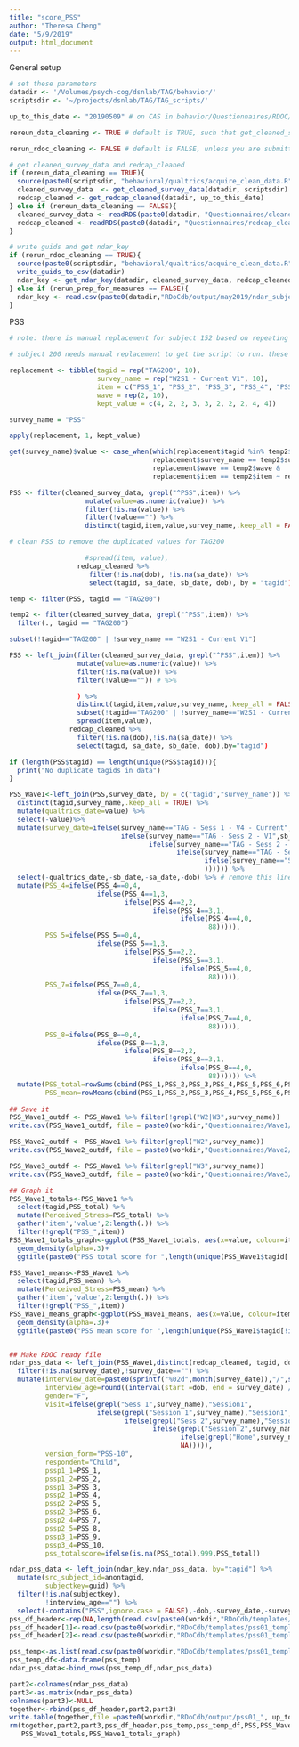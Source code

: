 ```yaml
---
title: "score_PSS"
author: "Theresa Cheng"
date: "5/9/2019"
output: html_document
---
```


General setup
```r
# set these parameters
datadir <- '/Volumes/psych-cog/dsnlab/TAG/behavior/'
scriptsdir <- '~/projects/dsnlab/TAG/TAG_scripts/'

up_to_this_date <- "20190509" # on CAS in behavior/Questionnaires/RDOC/Confidential there are two files from redcap that should be labeled with the same date, e.g., redcap_anthro_20190405.csv and redcap_dates_20190509.csv. the data that you are pulling includes subjects up to this date for anthro and zip code (but for the other data? sam is not sure)

rereun_data_cleaning <- TRUE # default is TRUE, such that get_cleaned_survey_data and get_redcap_cleaned is re-run each time. if you are confident that you have the most up to date cleaned_survey_data, then set to FALSE

rerun_rdoc_cleaning <- FALSE # default is FALSE, unless you are submitting rdoc no need to bother with this
```

```r
# get cleaned_survey_data and redcap_cleaned
if (rereun_data_cleaning == TRUE){
  source(paste0(scriptsdir, "behavioral/qualtrics/acquire_clean_data.R"))
  cleaned_survey_data  <- get_cleaned_survey_data(datadir, scriptsdir)
  redcap_cleaned <- get_redcap_cleaned(datadir, up_to_this_date)
} else if (rereun_data_cleaning == FALSE){
  cleaned_survey_data <- readRDS(paste0(datadir, "Questionnaires/cleaned_survey_data.rds"))
  redcap_cleaned <- readRDS(paste0(datadir, "Questionnaires/redcap_cleaned.rds"))
}

# write guids and get ndar_key
if (rerun_rdoc_cleaning == TRUE){
  source(paste0(scriptsdir, "behavioral/qualtrics/acquire_clean_data.R"))
  write_guids_to_csv(datadir)
  ndar_key <- get_ndar_key(datadir, cleaned_survey_data, redcap_cleaned)
} else if (rerun_prep_for_measures == FALSE){
  ndar_key <- read.csv(paste0(datadir,"RDoCdb/output/may2019/ndar_subject01.csv"))
}
```

PSS
```r

# note: there is manual replacement for subject 152 based on repeating the questionnaire twice and different answers on 5,6,7, and 9 only // 

# subject 200 needs manual replacement to get the script to run. these are the values for the first time they took PSS

replacement <- tibble(tagid = rep("TAG200", 10),
                      survey_name = rep("W2S1 - Current V1", 10),
                      item = c("PSS_1", "PSS_2", "PSS_3", "PSS_4", "PSS_5", "PSS_6", "PSS_7", "PSS_8", "PSS_9", "PSS_10"), 
                      wave = rep(2, 10),
                      kept_value = c(4, 2, 2, 3, 3, 2, 2, 2, 4, 4))

survey_name = "PSS"

apply(replacement, 1, kept_value)

get(survey_name)$value <- case_when(which(replacement$tagid %in% temp2$tagid) &
                                    replacement$survey_name == temp2$survey_name &
                                    replacement$wave == temp2$wave &
                                    replacement$item == temp2$item ~ replacement$kept_value)

PSS <- filter(cleaned_survey_data, grepl("^PSS",item)) %>%
                   mutate(value=as.numeric(value)) %>% 
                   filter(!is.na(value)) %>%
                   filter(!value=="") %>%
                   distinct(tagid,item,value,survey_name,.keep_all = FALSE))

# clean PSS to remove the duplicated values for TAG200

                   #spread(item, value), 
                 redcap_cleaned %>% 
                    filter(!is.na(dob), !is.na(sa_date)) %>%
                    select(tagid, sa_date, sb_date, dob), by = "tagid")

temp <- filter(PSS, tagid == "TAG200")

temp2 <- filter(cleaned_survey_data, grepl("^PSS",item)) %>% 
  filter(., tagid == "TAG200")

subset(!tagid=="TAG200" | !survey_name == "W2S1 - Current V1")

PSS <- left_join(filter(cleaned_survey_data, grepl("^PSS",item)) %>%
                 mutate(value=as.numeric(value)) %>% 
                 filter(!is.na(value)) %>%
                 filter(!value=="")) # %>%

                 ) %>%
                 distinct(tagid,item,value,survey_name,.keep_all = FALSE) %>% 
                 subset(!tagid=="TAG200" | !survey_name=="W2S1 - Current V1") %>% 
                 spread(item,value),
               redcap_cleaned %>%
                 filter(!is.na(dob),!is.na(sa_date)) %>%
                 select(tagid, sa_date, sb_date, dob),by="tagid")

if (length(PSS$tagid) == length(unique(PSS$tagid))){
  print("No duplicate tagids in data")
}

PSS_Wave1<-left_join(PSS,survey_date, by = c("tagid","survey_name")) %>% 
  distinct(tagid,survey_name,.keep_all = TRUE) %>%
  mutate(qualtrics_date=value) %>%
  select(-value)%>%
  mutate(survey_date=ifelse(survey_name=="TAG - Sess 1 - V4 - Current",sa_date,
                            ifelse(survey_name=="TAG - Sess 2 - V1",sb_date,
                                   ifelse(survey_name=="TAG - Sess 2 - V2",sb_date,
                                          ifelse(survey_name=="TAG - Sess 1 - V3",sa_date,
                                                 ifelse(survey_name=="Sensitive Q's for 042",sb_date,as.character(qualtrics_date)
                                                 )))))) %>%
  select(-qualtrics_date,-sb_date,-sa_date,-dob) %>% # remove this line when making RDoC db document
  mutate(PSS_4=ifelse(PSS_4==0,4,
                      ifelse(PSS_4==1,3,
                             ifelse(PSS_4==2,2,
                                    ifelse(PSS_4==3,1,
                                           ifelse(PSS_4==4,0,
                                                  88))))),
         PSS_5=ifelse(PSS_5==0,4,
                      ifelse(PSS_5==1,3,
                             ifelse(PSS_5==2,2,
                                    ifelse(PSS_5==3,1,
                                           ifelse(PSS_5==4,0,
                                                  88))))),
         PSS_7=ifelse(PSS_7==0,4,
                      ifelse(PSS_7==1,3,
                             ifelse(PSS_7==2,2,
                                    ifelse(PSS_7==3,1,
                                           ifelse(PSS_7==4,0,
                                                  88))))),
         PSS_8=ifelse(PSS_8==0,4,
                      ifelse(PSS_8==1,3,
                             ifelse(PSS_8==2,2,
                                    ifelse(PSS_8==3,1,
                                           ifelse(PSS_8==4,0,
                                                  88)))))) %>%
  mutate(PSS_total=rowSums(cbind(PSS_1,PSS_2,PSS_3,PSS_4,PSS_5,PSS_6,PSS_7,PSS_8,PSS_9,PSS_10), na.rm=F),
         PSS_mean=rowMeans(cbind(PSS_1,PSS_2,PSS_3,PSS_4,PSS_5,PSS_6,PSS_7,PSS_8,PSS_9,PSS_10), na.rm=T))
  
## Save it
PSS_Wave1_outdf <- PSS_Wave1 %>% filter(!grepl("W2|W3",survey_name)) 
write.csv(PSS_Wave1_outdf, file = paste0(workdir,"Questionnaires/Wave1/PSS_Wave1.csv"))

PSS_Wave2_outdf <- PSS_Wave1 %>% filter(grepl("W2",survey_name)) 
write.csv(PSS_Wave2_outdf, file = paste0(workdir,"Questionnaires/Wave2/PSS_Wave2.csv"))

PSS_Wave3_outdf <- PSS_Wave1 %>% filter(grepl("W3",survey_name)) 
write.csv(PSS_Wave3_outdf, file = paste0(workdir,"Questionnaires/Wave3/PSS_Wave3.csv"))

## Graph it
PSS_Wave1_totals<-PSS_Wave1 %>%
  select(tagid,PSS_total) %>%
  mutate(Perceived_Stress=PSS_total) %>%
  gather('item','value',2:length(.)) %>%
  filter(!grepl("PSS_",item))
PSS_Wave1_totals_graph<-ggplot(PSS_Wave1_totals, aes(x=value, colour=item)) +
  geom_density(alpha=.3)+
  ggtitle(paste0("PSS total score for ",length(unique(PSS_Wave1$tagid[!is.na(PSS_Wave1$PSS_total)]))," participants"))

PSS_Wave1_means<-PSS_Wave1 %>%
  select(tagid,PSS_mean) %>%
  mutate(Perceived_Stress=PSS_mean) %>%
  gather('item','value',2:length(.)) %>%
  filter(!grepl("PSS_",item))
PSS_Wave1_means_graph<-ggplot(PSS_Wave1_means, aes(x=value, colour=item)) +
  geom_density(alpha=.3)+
  ggtitle(paste0("PSS mean score for ",length(unique(PSS_Wave1$tagid[!is.na(PSS_Wave1$tagid)]))," participants"))


## Make RDOC ready file
ndar_pss_data <- left_join(PSS_Wave1,distinct(redcap_cleaned, tagid, dob),by="tagid") %>%
  filter(!is.na(survey_date),!survey_date=="") %>%
  mutate(interview_date=paste0(sprintf("%02d",month(survey_date)),"/",sprintf("%02d",day(survey_date)),"/",year(survey_date)),
         interview_age=round((interval(start =dob, end = survey_date) / duration(num = 1, units = "months")),0),
         gender="F",
         visit=ifelse(grepl("Sess 1",survey_name),"Session1",
                      ifelse(grepl("Session 1",survey_name),"Session1",
                             ifelse(grepl("Sess 2",survey_name),"Session2",
                                    ifelse(grepl("Session 2",survey_name),"Session2",
                                           ifelse(grepl("Home",survey_name),"Home Questionnaires",
                                           NA))))),
         version_form="PSS-10",
         respondent="Child",
         pssp1_1=PSS_1,
         pssp1_2=PSS_2,
         pssp1_3=PSS_3,
         pssp2_1=PSS_4,
         pssp2_2=PSS_5,
         pssp2_3=PSS_6,
         pssp2_4=PSS_7,
         pssp2_5=PSS_8,
         pssp3_1=PSS_9,
         pssp3_4=PSS_10,
         pss_totalscore=ifelse(is.na(PSS_total),999,PSS_total))

ndar_pss_data <- left_join(ndar_key,ndar_pss_data, by="tagid") %>%
  mutate(src_subject_id=anontagid,
         subjectkey=guid) %>%
  filter(!is.na(subjectkey),
         !interview_age=="") %>%
  select(-contains("PSS",ignore.case = FALSE),-dob,-survey_date,-survey_name,-tagid,-anontagid,-ID,-guid,-survey_type)
pss_df_header<-rep(NA,length(read.csv(paste0(workdir,"RDoCdb/templates/pss01_template.csv"), header = FALSE, stringsAsFactors = FALSE)))
pss_df_header[1]<-read.csv(paste0(workdir,"RDoCdb/templates/pss01_template.csv"), header = FALSE, stringsAsFactors = FALSE)[1,1]
pss_df_header[2]<-read.csv(paste0(workdir,"RDoCdb/templates/pss01_template.csv"), header = FALSE, stringsAsFactors = FALSE)[1,2]

pss_temp<-as.list(read.csv(paste0(workdir,"RDoCdb/templates/pss01_template.csv"), header = TRUE, stringsAsFactors = FALSE, skip=1))
pss_temp_df<-data.frame(pss_temp)
ndar_pss_data<-bind_rows(pss_temp_df,ndar_pss_data)

part2<-colnames(ndar_pss_data)
part3<-as.matrix(ndar_pss_data)
colnames(part3)<-NULL
together<-rbind(pss_df_header,part2,part3)
write.table(together,file =paste0(workdir,"RDoCdb/output/pss01_", up_to_this_date, ".csv"),sep=",",na = "",row.names=FALSE,col.names=FALSE)
rm(together,part2,part3,pss_df_header,pss_temp,pss_temp_df,PSS,PSS_Wave1,PSS_Wave1_means,PSS_Wave1_means_graph,
   PSS_Wave1_totals,PSS_Wave1_totals_graph)
```